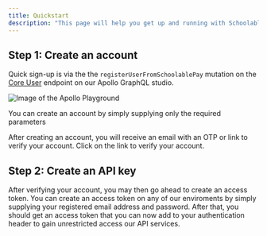 ```yaml
---
title: Quickstart
description: "This page will help you get up and running with Schoolable's API services"
---
```


## Step 1: Create an account

Quick sign-up is via the the ```registerUserFromSchoolablePay``` mutation on the [Core User](https://api.schoolablesandbox.com/graphql/core/user) endpoint
on our Apollo GraphQL studio. 

![Image of the Apollo Playground](images/quickstart.png)

<Note>You can create an account by simply supplying only the required parameters</Note>

After creating an account, you will receive an email with an OTP or link to verify your account. Click on the link to verify your account.

## Step 2: Create an API key

After verifying your account, you may then go ahead to create an access token. You can create an access token on any of our enviroments by 
simply supplying your registered email address and password. After that, you should get an access token that you can now add to your authentication header
to gain unrestricted access our API services.
